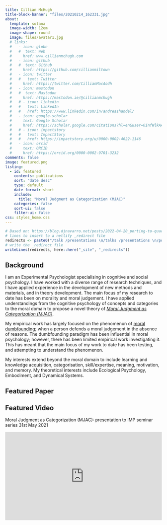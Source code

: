 ```yaml
---
title: Cillian McHugh
title-block-banner: "files/20210214_162331.jpg"
about:
  template: solana
  image-width: 12em
  image-shape: round
  image: files/avatar1.jpg
  # links:
  #   - icon: globe
  #   #  text: Web
  #     href: www.cillianmchugh.com
  #   - icon: github
  #   #  text: Github
  #     href: https://github.com/cillianmiltown
  #   - icon: twitter
  #   #   text: Twitter
  #     href: https://twitter.com/CillianMacAodh
  #   - icon: mastodon
  #   #  text: Mastodon
  #     href: https://mastodon.ie/@cillianmchugh
  #   # - icon: linkedin
  #   #   text: LinkedIn
  #   #   href: https://www.linkedin.com/in/andreashandel/
  #   - icon: google-scholar
  #     text: Google Scholar
  #     href: https://scholar.google.com/citations?hl=en&user=OInfWlkAAAAJ
  #   # - icon: impactstory
  #   #   text: ImpactStory
  #   #   href: https://impactstory.org/u/0000-0002-4622-1146
  #   - icon: orcid
  #     text: ORCID
  #     href: https://orcid.org/0000-0002-9701-3232
comments: false
image: featured.png
listing:
  - id: featured
    contents: publications
    sort: "date desc"
    type: default
    date-format: short
    include:
      title: "Moral Judgment as Categorization (MJAC)"
    categories: false
    sort-ui: false
    filter-ui: false
css: styles_home.css
---
```


```r
# Based on: https://blog.djnavarro.net/posts/2022-04-20_porting-to-quarto/#netlify-redirects
# lines to insert to a netlify _redirect file
redirects <- paste0("/talk /presentations \n/talks /presentations \n/post /posts")
# write the _redirect file
writeLines(redirects, here::here("_site", "_redirects"))

```


## Background


I am an Experimental Psychologist specialising in cognitive and social psychology. I have worked with a diverse range of research techniques, and I have applied experience in the development of new methods and materials, and in theory development. The main focus of my research to date has been on morality and moral judgement. I have applied understandings from the cognitive psychology of concepts and categories to the moral domain to propose a novel theory of [*Moral Judgment as Categorization (MJAC)*](https://www.cillianmchugh.com/publications/moral-judgment-as-categorization). 

My empirical work has largely focused on the phenomenon of [moral dumbfounding](https://www.cillianmchugh.com/publications/searching-for-moral-dumbfounding/); when a person defends a moral judgement in the absence of reasons. The dumbfounding paradigm has been influential in moral psychology; however, there has been limited empirical work investigating it. This has meant that the main focus of my work to date has been testing, and attempting to understand the phenomenon.

My interests extend beyond the moral domain to include learning and knowledge acquisition, categorisation, skill/expertise, meaning, motivation, and memory. My theoretical interests include Ecological Psychology, Embodiment, and Dynamical Systems.

<a rel="me" href="https://mastodon.ie/@cillianmchugh"></a>


## Featured Paper

:::{#featured}
:::


## Featured Video

Moral Judgment as Categorization (MJAC): presentation to IMP seminar series 31st May 2021

```{=html}
<div>
  <div style="position:relative;padding-top:56.25%;">
    <iframe src="https://www.youtube.com/embed/VZahP87TCqE" frameborder="0" allowfullscreen
      style="position:absolute;top:0;left:0;width:100%;height:100%;"></iframe>
  </div>
</div>
```



```{=html}

<link rel="stylesheet" href="https://cdn.jsdelivr.net/gh/jpswalsh/academicons@1/css/academicons.min.css">

<br>

<br>

<p align="center" style="fontsize: 40px">

<a href="https://mastodon.ie/@cillianmchugh" target="_blank"><i class="fa-brands fa-mastodon fa-2x" title="Mastodon" aria-hidden="true"></i></a>
<a href="https://twitter.com/CillianMacAodh" target="_blank"><i class="fa-brands fa-twitter fa-2x" title="Twitter" aria-hidden="true"></i></a>
<a href="https://github.com/cillianmiltown" target="_blank"><i class="fa-brands fa-github fa-2x" title="GitHub" aria-hidden="true"></i></a>
<a href="https://www.researchgate.net/profile/Cillian_Mchugh2" target="_blank"><i class="ai ai-researchgate ai-2x" title="ResearchGate" aria-hidden="true"></i></a>
<a href="https://limerick.academia.edu/CillianMcHugh" target="_blank"><i class="ai ai-academia ai-2x" title="Academia" aria-hidden="true"></i></a>
<a href="https://scholar.google.com/citations?hl=en&user=OInfWlkAAAAJ" target="_blank"><i class="ai ai-google-scholar ai-2x"></i></a>
<br>
<a href="https://orcid.org/0000-0002-9701-3232" target="_blank"><i class="ai ai-orcid ai-2x"></i></a>
<a href="http://mchugh.socialpsychology.org/" target="_blank"><i class="ai ai-scirate ai-2x"></i></a>
<a href="https://raw.githubusercontent.com/cillianmiltown/website_quarto/main/files/CV.pdf" target="_blank"><i class="ai ai-cv ai-2x"></i></a>

</p>
```
